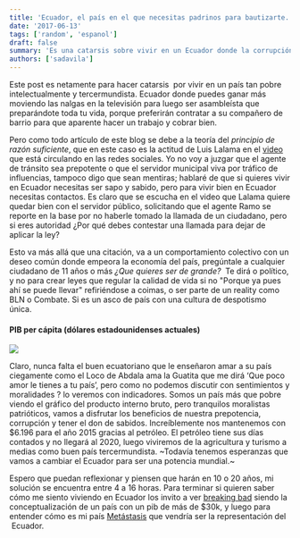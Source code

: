 ```yaml
---
title: 'Ecuador, el país en el que necesitas padrinos para bautizarte.'
date: '2017-06-13'
tags: ['random', 'espanol']
draft: false
summary: 'Es una catarsis sobre vivir en un Ecuador donde la corrupción y el favoritismo predominan, reflejado en la actitud de Luis Lalama y la realidad de un país donde tener contactos es más valioso que el mérito.'
authors: ['sadavila']
---
```


Este post es netamente para hacer catarsis  por vivir en un país tan pobre intelectualmente y tercermundista. Ecuador donde puedes ganar más moviendo las nalgas en la televisión para luego ser asambleísta que preparándote toda tu vida, porque preferirán contratar a su compañero de barrio para que aparente hacer un trabajo y cobrar bien.

Pero como todo artículo de este blog se debe a la teoría del _principio de razón suficiente_, que en este caso es la actitud de Luis Lalama en el [video](https://www.youtube.com/watch?v=IXzlJvPDeEg) que está circulando en las redes sociales. Yo no voy a juzgar que el agente de tránsito sea prepotente o que el servidor municipal viva por tráfico de influencias, tampoco digo que sean mentiras; hablaré de que si quieres vivir en Ecuador necesitas ser sapo y sabido, pero para vivir bien en Ecuador necesitas contactos. Es claro que se escucha en el video que Lalama quiere quedar bien con el servidor público, solicitando que el agente Ramo se reporte en la base por no haberle tomado la llamada de un ciudadano, pero si eres autoridad ¿Por qué debes contestar una llamada para dejar de aplicar la ley?

Esto va más allá que una citación, va a un comportamiento colectivo con un deseo común donde empeora la economía del país, pregúntale a cualquier ciudadano de 11 años o más *¿Que quieres ser de grande?*  Te dirá o político, y no para crear leyes que regular la calidad de vida si no "Porque ya pues ahí se puede llevar" refiriéndose a coimas, o ser parte de un reality como BLN o Combate. Si es un asco de país con una cultura de despotismo única.

#### **PIB per cápita (dólares estadounidenses actuales)**

![](/static/images/content/2023/ecuador-el-pais-en-el-que-necesitas-padrinos-para-bautizarte/Screen-Shot-2017-07-13-at-1.52.25-PM.png)

Claro, nunca falta el buen ecuatoriano que le enseñaron amar a su país ciegamente como el Loco de Abdala ama la Guatita que me dirá ‘Que poco amor le tienes a tu país’, pero como no podemos discutir con sentimientos y moralidades ? lo veremos con indicadores. Somos un país más que pobre viendo el gráfico del producto interno bruto, pero tranquilos moralistas patrióticos, vamos a disfrutar los beneficios de nuestra prepotencia, corrupción y tener el don de sabidos. Increíblemente nos mantenemos con $6.196 para el año 2015 gracias al petróleo. El petróleo tiene sus días contados y no llegará al 2020, luego viviremos de la agricultura y turismo a medias como buen país tercermundista. ~Todavía tenemos esperanzas que vamos a cambiar el Ecuador para ser una potencia mundial.~

Espero que puedan reflexionar y piensen que harán en 10 o 20 años, mi solución se encuentra entre 4 a 16 horas. Para terminar si quieren saber cómo me siento viviendo en Ecuador los invito a ver [breaking bad](http://www.imdb.com/title/tt0903747/?ref_=nv_sr_1) siendo la conceptualización de un país con un pib de más de $30k, y luego para entender cómo es mi país [Metástasis](http://www.imdb.com/title/tt3190448/?ref_=login) que vendría ser la representación del  Ecuador.
